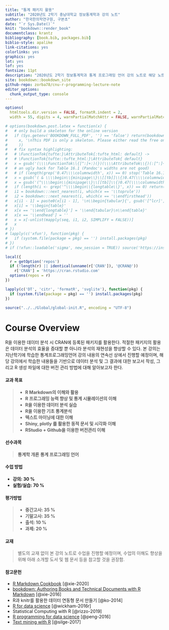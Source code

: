 ```yaml
--- 
title: "통계 패키지 활용"
subtitle: "2020년도 2학기 충남대학교 정보통계학과 강의 노트"
author: "한국한의학연구원, 구본초"
date: "`r Sys.Date()`"
knit: "bookdown::render_book"
documentclass: krantz
bibliography: [book.bib, packages.bib]
biblio-style: apalike
link-citations: yes
colorlinks: yes
graphics: yes
lot: yes
lof: yes
fontsize: 11pt
description: "2020년도 2학기 정보통계학과 통계 프로그래밍 언어 강의 노트로 해당 노트는 https://zorba78.github.io/cnu-stat-package-lecture/ 에서 확인 가능"
site: bookdown::bookdown_site
github-repo: zorba78/cnu-r-programming-lecture-note
editor_options: 
  chunk_output_type: console
---
```


```r
options(
  htmltools.dir.version = FALSE, formatR.indent = 2,
  width = 55, digits = 4, warnPartialMatchAttr = FALSE, warnPartialMatchDollar = FALSE)

# options(bookdown.post.latex = function(x) {
#   # only build a skeleton for the online version
#   if (Sys.getenv('BOOKDOWN_FULL_PDF', '') == 'false') return(bookdown:::strip_latex_body(
#     x, '\nThis PDF is only a skeleton. Please either read the free online HTML version, or purchase a hard-copy of this book.\n'
#     ))
#   # fix syntax highlighting:
#   # \FunctionTok{tufte:}\AttributeTok{:tufte_html: default} ->
#   # \FunctionTok{tufte::tufte_html:}\AttributeTok{ default}
#   x = gsub('(\\\\FunctionTok\\{[^:]+:)(})(\\\\AttributeTok\\{)(:[^:]+:)', '\\1\\4\\2\\3', x)
#   # an ugly hack for Table 16.1 (Pandoc's widths are not good)
#   # if (length(grep('0.47\\\\columnwidth', x)) == 0) stop('Table 16.1 not found')
#   x = gsub('( & \\\\begin\\{minipage\\}\\[[tb]]\\{)0.47(\\\\columnwidth})', '\\10.65\\2', x)
#   x = gsub('(^\\\\begin\\{minipage\\}\\[[tb]]\\{)0.47(\\\\columnwidth})', '\\10.33\\2', x)
#   if (length(i <- grep('^\\\\begin\\{longtable\\}', x)) == 0) return(x)
#   i1 = bookdown:::next_nearest(i, which(x == '\\toprule'))
#   i2 = bookdown:::next_nearest(i, which(x == '\\endfirsthead'))
#   x[i1 - 1] = paste0(x[i1 - 1], '\n\\begin{tabular}{', gsub('[^lcr]', '', gsub('.*\\[]', '', x[i])), '}')
#   x[i] = '\\begin{table}'
#   x[x == '\\end{longtable}'] = '\\end{tabular}\n\\end{table}'
#   x[x == '\\endhead'] = ''
#   x = x[-unlist(mapply(seq, i1, i2, SIMPLIFY = FALSE))]
#   x
# })
# lapply(c('xfun'), function(pkg) {
#   if (system.file(package = pkg) == '') install.packages(pkg)
# })
# if (!xfun::loadable('sigma', new_session = TRUE)) source('https://install-github.me/jjallaire/sigma')

local({
  r = getOption('repos')
  if (!length(r) || identical(unname(r['CRAN']), '@CRAN@'))
    r['CRAN'] = 'https://cran.rstudio.com' 
  options(repos = r)
})

lapply(c('DT', 'citr', 'formatR', 'svglite'), function(pkg) {
  if (system.file(package = pkg) == '') install.packages(pkg)
})

source("../../Global/global-init.R", encoding = "UTF-8")

```



# Course Overview{-#overview}


R을 이용한 데이터 분석 시 CRAN에 등록된 패키지를 활용한다. 적절한 패키지의 활용은 데이터 분석의 효율을 증대할 뿐 아니라 분석의 재현성을 향상할 수 있다. 본 강의는 지난학기에 학습한 통계프로그래밍언어 강의 내용의 연속선 상에서 진행할 예정이며, 해당 강의에서 학습한 내용들을 기반으로 데이터 분석 및 그 결과에 대한 보고서 작성, 그리고 R 생성 파일에 대한 버전 관리 방법에 대해 알아보고자 한다.



#### 교과 목표{#purpose-course .unnumbered}

> - **R Markdown의 이해와 활용**
> - **R 프로그래밍 능력 향상 및 통계 시뮬레이션의 이해**
> - **R을 이용한 데이터 분석 실습**
> - **R을 이용한 기초 통계분석**
> - **텍스트 마이닝에 대한 이해**
> - **Shiny, plotly 를 활용한 동적 문서 및 시각화 이해**
> - **RStudio + Github을 이용한 버전관리 이해**


#### 선수과목{#pre-course .unnumbered}

> **통계학 개론**
> **통계 프로그래밍 언어**


#### 수업 방법{#course-method .unnumbered}

- **강의: 30 %**
- **실험/실습: 70 %**


#### 평가방법{#grade-method .unnumbered}

> - **중간고사: 35 %**
> - **기말고사: 35 %**
> - **출석: 10 %**
> - **과제: 20 %**


#### 교재{#material-course .unnumbered}

> 별도의 교재 없이 본 강의 노트로 수업을 진행할 예정이며, 수업의 이해도 향상을 위해 아래 소개할 도서 및 웹 문서 등을 참고할 것을 권장함.


#### 참고문헌{#ref-course .unnumbered}


- [R Markdown Cookbook](https://bookdown.org/yihui/rmarkdown-cookbook/) [@xie-2020]
- [bookdown: Authoring Books and Technical Documents with R Markdown](https://bookdown.org/yihui/bookdown/) [@xie-2016]
- R과 knitr를 활용한 데이터 연동형 문서 만들기 [@ko-2014]
- [R for data science](https://r4ds.had.co.nz/) [@wickham-2016r]
- Statistical Computing with R [@rizzo-2019]
- [R programming for data science](https://bookdown.org/rdpeng/rprogdatascience/) [@peng-2016]
- [Text mining with R](https://www.tidytextmining.com/) [@silge-2017]









